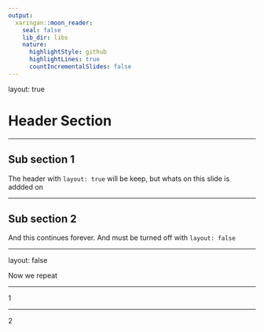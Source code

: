 ```yaml
---
output:
  xaringan::moon_reader:
    seal: false
    lib_dir: libs
    nature:
      highlightStyle: github
      highlightLines: true
      countIncrementalSlides: false
---
```


layout: true

# Header Section

---

## Sub section 1

The header with `layout: true` will be keep, 
but whats on this slide is addded on

---

## Sub section 2

And this continues forever. And must be turned 
off with `layout: false`

---

layout: false

Now we repeat

---

1

---

2

